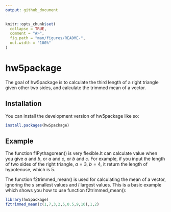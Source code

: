 ---
output: github_document
---

<!-- README.md is generated from README.Rmd. Please edit that file -->

```{r, include = FALSE}
knitr::opts_chunk$set(
  collapse = TRUE,
  comment = "#>",
  fig.path = "man/figures/README-",
  out.width = "100%"
)
```

# hw5package

<!-- badges: start -->
<!-- badges: end -->

The goal of hw5package is to calculate the third length of a right triangle 
given other two sides, and calculate the trimmed mean of a vector.

## Installation

You can install the development version of hw5package like so:

``` r
install.packages(hw5package)
```

## Example
The function f1Pythagorean() is very flexible.It can 
calculate value when you give $a$ and $b$, or $a$ and $c$, or $b$ and $c$.
For example, if you input the length of two sides of the right triangle, $a=3$,
$b=4$, it return the length of hypotenuse, which is $5$.

The function f2trimmed_mean() is used for calculating the mean of a vector, 
ignoring the $s$ smallest values and $l$ largest values.
This is a basic example which shows you how to use function f2trimmed_mean():

```{r example}
library(hw5package)
f2trimmed_mean(c(1,7,3,2,5,0.5,9,10),1,2)
```

